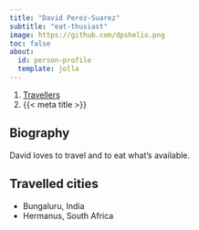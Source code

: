 ```yaml
---
title: "David Perez-Suarez"
subtitle: "eat-thusiast"
image: https://github.com/dpshelio.png
toc: false
about:
  id: person-profile
  template: jolla
---
```


```{=html}
<nav aria-label="breadcrumb">
  <ol class="breadcrumb">
    <li class="breadcrumb-item"><a href="../../travellers.html">Travellers</a></li>
    <li class="breadcrumb-item active" aria-current="page">{{< meta title >}}</li>
  </ol>
</nav>
```

:::{#person-profile}
:::

## Biography

David loves to travel and to eat what's available.

## Travelled cities

- Bungaluru, India
- Hermanus, South Africa

